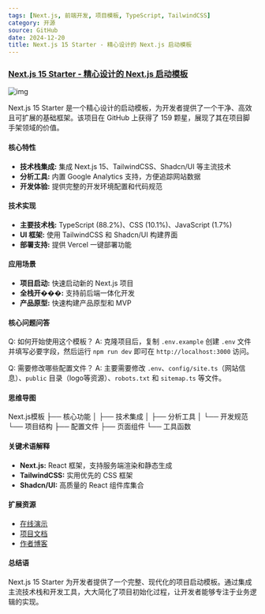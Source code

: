 ```yaml
---
tags: [Next.js, 前端开发, 项目模板, TypeScript, TailwindCSS]
category: 开源
source: GitHub
date: 2024-12-20
title: Next.js 15 Starter - 精心设计的 Next.js 启动模板
---
```


### [Next.js 15 Starter - 精心设计的 Next.js 启动模板](https://github.com/weijunext/nextjs-15-starter)

![img](https://img.mengpeng.tech/i/2024/12/20/676506be42009.webp)

Next.js 15 Starter 是一个精心设计的启动模板，为开发者提供了一个干净、高效且可扩展的基础框架。该项目在 GitHub 上获得了 159 颗星，展现了其在项目脚手架领域的价值。

#### 核心特性

- **技术栈集成:** 集成 Next.js 15、TailwindCSS、Shadcn/UI 等主流技术
- **分析工具:** 内置 Google Analytics 支持，方便追踪网站数据
- **开发体验:** 提供完整的开发环境配置和代码规范

#### 技术实现

- **主要技术栈:** TypeScript (88.2%)、CSS (10.1%)、JavaScript (1.7%)
- **UI 框架:** 使用 TailwindCSS 和 Shadcn/UI 构建界面
- **部署支持:** 提供 Vercel 一键部署功能

#### 应用场景

- **项目启动:** 快速启动新的 Next.js 项目
- **全栈开���:** 支持前后端一体化开发
- **产品原型:** 快速构建产品原型和 MVP

#### 核心问题问答

Q: 如何开始使用这个模板？
A: 克隆项目后，复制 `.env.example` 创建 `.env` 文件并填写必要字段，然后运行 `npm run dev` 即可在 `http://localhost:3000` 访问。

Q: 需要修改哪些配置文件？
A: 主要需要修改 `.env`、`config/site.ts`（网站信息）、`public` 目录（logo等资源）、`robots.txt` 和 `sitemap.ts` 等文件。

#### 思维导图
Next.js模板
├── 核心功能
│   ├── 技术集成
│   ├── 分析工具
│   └── 开发规范
└── 项目结构
    ├── 配置文件
    ├── 页面组件
    └── 工具函数

#### 关键术语解释

- **Next.js:** React 框架，支持服务端渲染和静态生成
- **TailwindCSS:** 实用优先的 CSS 框架
- **Shadcn/UI:** 高质量的 React 组件库集合

#### 扩展资源

- [在线演示](https://starter.weijunext.com)
- [项目文档](https://github.com/weijunext/nextjs-15-starter#readme)
- [作者博客](https://weijunext.com)

#### 总结语

Next.js 15 Starter 为开发者提供了一个完整、现代化的项目启动模板。通过集成主流技术栈和开发工具，大大简化了项目初始化过程，让开发者能够专注于业务逻辑的实现。 